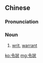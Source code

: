 {{also|令状}}
==Chinese==
{{zh-forms|s=令状}}

===Pronunciation===
{{zh-pron
|m=lìngzhuàng
|cat=n
}}

===Noun===
{{zh-noun}}

# [[writ]], [[warrant]]

[[ko:令狀]]
[[mg:令狀]]